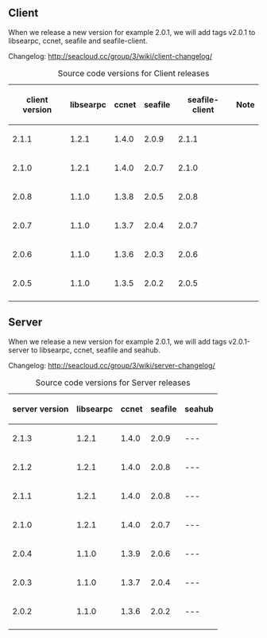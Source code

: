== Client ==

When we release a new version for example 2.0.1, we will add tags v2.0.1 to libsearpc, ccnet, seafile and seafile-client.

Changelog: http://seacloud.cc/group/3/wiki/client-changelog/

{|
|+ Source code versions for Client releases
! client version
! libsearpc
! ccnet
! seafile
! seafile-client
! Note
|-
| 2.1.1
| 1.2.1
| 1.4.0
| 2.0.9
| 2.1.1
|-
| 2.1.0
| 1.2.1
| 1.4.0
| 2.0.7
| 2.1.0
|
|-
| 2.0.8
| 1.1.0
| 1.3.8
| 2.0.5
| 2.0.8
|
|-
| 2.0.7
| 1.1.0
| 1.3.7
| 2.0.4
| 2.0.7
|
|-
| 2.0.6
| 1.1.0
| 1.3.6
| 2.0.3
| 2.0.6
|
|-
| 2.0.5
| 1.1.0
| 1.3.5
| 2.0.2
| 2.0.5
|
|-
|}

== Server ==

When we release a new version for example 2.0.1, we will add tags v2.0.1-server to libsearpc, ccnet, seafile and seahub.

Changelog: http://seacloud.cc/group/3/wiki/server-changelog/

{|
|+ Source code versions for Server releases
! server version
! libsearpc
! ccnet
! seafile
! seahub
|-
| 2.1.3
| 1.2.1
| 1.4.0
| 2.0.9
| ---
|-
| 2.1.2
| 1.2.1
| 1.4.0
| 2.0.8
| ---
|-
| 2.1.1
| 1.2.1
| 1.4.0
| 2.0.8
| ---
|-
| 2.1.0
| 1.2.1
| 1.4.0
| 2.0.7
| ---
|-
| 2.0.4
| 1.1.0
| 1.3.9
| 2.0.6
| ---
|-
| 2.0.3
| 1.1.0
| 1.3.7
| 2.0.4
| ---
|-
| 2.0.2
| 1.1.0
| 1.3.6
| 2.0.2
| ---
|-
|}
